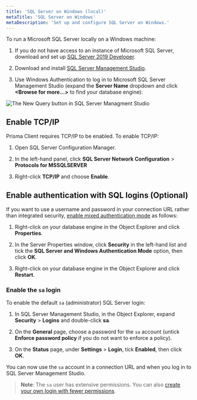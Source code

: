 ```yaml
---
title: 'SQL Server on Windows (local)'
metaTitle: 'SQL Server on Windows'
metaDescription: 'Set up and configure SQL Server on Windows.'
---
```


<TopBlock>

To run a Microsoft SQL Server locally on a Windows machine:

1. If you do not have access to an instance of Microsoft SQL Server, download and set up [SQL Server 2019 Developer](https://www.microsoft.com/en-us/sql-server/sql-server-downloads).

1. Download and install [SQL Server Management Studio](https://docs.microsoft.com/en-us/sql/ssms/download-sql-server-management-studio-ssms?view=sql-server-ver15).

1. Use Windows Authentication to log in to Microsoft SQL Server Management Studio (expand the **Server Name** dropdown and click **&lt;Browse for more...&gt;** to find your database engine):

![The New Query button in SQL Server Managment Studio](../../../../doc-images/connect-sql-server.png)

</TopBlock>

## Enable TCP/IP

Prisma Client requires TCP/IP to be enabled. To enable TCP/IP:

1. Open SQL Server Configuration Manager.

1. In the left-hand panel, click **SQL Server Network Configuration** > **Protocols for MSSQLSERVER**

1. Right-click **TCP/IP** and choose **Enable**.

## Enable authentication with SQL logins (Optional)

If you want to use a username and password in your connection URL rather than integrated security, [enable mixed authentication mode](https://docs.microsoft.com/en-us/sql/database-engine/configure-windows/change-server-authentication-mode?view=sql-server-ver15) as follows:

1. Right-click on your database engine in the Object Explorer and click **Properties**.

1. In the Server Properties window, click **Security** in the left-hand list and tick the **SQL Server and Windows Authentication Mode** option, then click **OK**.

1. Right-click on your database engine in the Object Explorer and click **Restart**.

### Enable the `sa` login

To enable the default `sa` (administrator) SQL Server login:

1. In SQL Server Management Studio, in the Object Explorer, expand **Security** > **Logins** and double-click **sa**.

1. On the **General** page, choose a password for the `sa` account (untick **Enforce password policy** if you do not want to enforce a policy).

1. On the **Status** page, under **Settings** > **Login**, tick **Enabled**, then click **OK**.

You can now use the `sa` account in a connection URL and when you log in to SQL Server Management Studio.

> **Note**: The `sa` user has extensive permissions. You can also [create your own login with fewer permissions](https://docs.microsoft.com/en-us/sql/relational-databases/security/authentication-access/create-a-login?view=sql-server-ver15).
